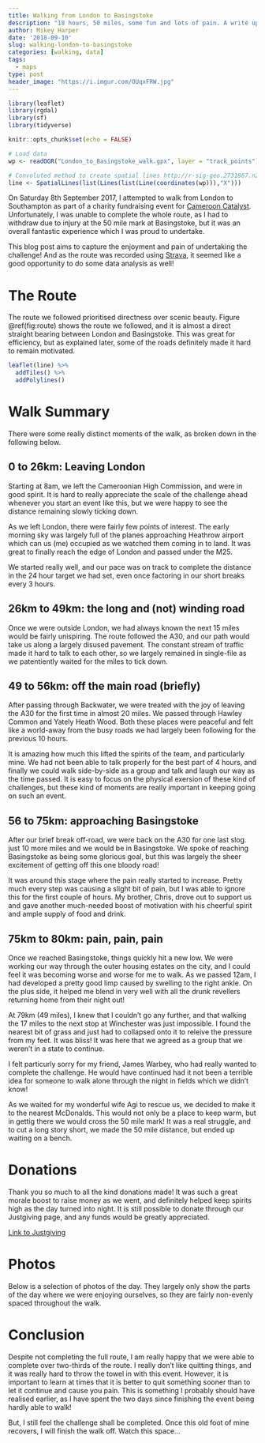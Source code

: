```yaml
---
title: Walking from London to Basingstoke
description: "18 hours, 50 miles, some fun and lots of pain. A write up on how the day went, and a lesson on just because you say you will do something, it doesn't necessarily mean you should."
author: Mikey Harper
date: '2018-09-10'
slug: walking-london-to-basingstoke
categories: [walking, data]
tags:
  - maps
type: post
header_image: "https://i.imgur.com/OUqxFRW.jpg"
---
```


```r
library(leaflet)
library(rgdal)
library(sf)
library(tidyverse)

knitr::opts_chunk$set(echo = FALSE)

# Load data
wp <- readOGR("London_to_Basingstoke_walk.gpx", layer = "track_points")

# Convoluted method to create spatial lines http://r-sig-geo.2731867.n2.nabble.com/Points-to-line-td7580514.html
line <- SpatialLines(list(Lines(list(Line(coordinates(wp))),"X"))) 
```

On Saturday 8th September 2017, I attempted to walk from London to Southampton as part of a charity fundraising event for [Cameroon Catalyst](www.camerooncatalyst.org). Unfortunately, I was unable to complete the whole route, as I had to withdraw due to injury at the 50 mile mark at Basingstoke, but it was an overall fantastic experience which I was proud to undertake. 

This blog post aims to capture the enjoyment and pain of undertaking the challenge! And as the route was recorded using [Strava](https://www.strava.com/activities/1828682472), it seemed like a good opportunity to do some data analysis as well!

# The Route

The route we followed prioritised directness over scenic beauty. Figure \@ref(fig:route) shows the route we followed, and it is almost a direct straight bearing between London and Basingstoke. This was great for efficiency, but as explained later, some of the roads definitely made it hard to remain motivated.

```r
leaflet(line) %>%
  addTiles() %>%
  addPolylines()
```

# Walk Summary

There were some really distinct moments of the walk, as broken down in the following below.

## 0 to 26km: Leaving London

Starting at 8am, we left the Cameroonian High Commission, and were in good spirit. It is hard to really appreciate the scale of the challenge ahead whenever you start an event like this, but we were happy to see the distance remaining slowly ticking down.

As we left London, there were fairly few points of interest. The early morning sky was largely full of the planes approaching Heathrow airport which can us (me) occupied as we watched them coming in to land. It was great to finally reach the edge of London and passed under the M25. 

We started really well, and our pace was on track to complete the distance in the 24 hour target we had set, even once factoring in our short breaks every 3 hours.

## 26km to 49km: the long and (not) winding road

Once we were outside London, we had always known the next 15 miles would be fairly unispiring. The route followed the A30, and our path would take us along a largely disused pavement. The constant stream of traffic made it hard to talk to each other, so we largely remained in single-file as we patentiently waited for the miles to tick down.

## 49 to 56km: off the main road (briefly)

After passing through Backwater, we were treated with the joy of leaving the A30 for the first time in almost 20 miles. We passed through Hawley Common and Yately Heath Wood. Both these places were peaceful and felt like a world-away from the busy roads we had largely been following for the previous 10 hours.

It is amazing how much this lifted the spirits of the team, and particularly mine. We had not been able to talk properly for the best part of 4 hours, and finally we could walk side-by-side as a group and talk and laugh our way as the time passed. It is easy to focus on the physical exersion of these kind of challenges, but these kind of moments are really important in keeping going on such an event.

## 56 to 75km: approaching Basingstoke

After our brief break off-road, we were back on the A30 for one last slog. just 10 more miles and we would be in Basingstoke. We spoke of reaching Basingstoke as being some glorious goal, but this was largely the sheer excitement of getting off this one bloody road!

It was around this stage where the pain really started to increase. Pretty much every step was causing a slight bit of pain, but I was able to ignore this for the first couple of hours. My brother, Chris, drove out to support us and gave another much-needed boost of motivation with his cheerful spirit and ample supply of food and drink.

## 75km to 80km: pain, pain, pain

Once we reached Basingstoke, things quickly hit a new low. We were working our way through the outer housing estates on the city, and I could feel it was becoming worse and worse for me to walk. As we passed 12am, I had developed a pretty good limp caused by swelling to the right ankle. On the plus side, it helped me blend in very well with all the drunk revellers returning home from their night out!

At 79km (49 miles), I knew that I couldn't go any further, and that walking the 17 miles to the next stop at Winchester was just impossible. I found the nearest bit of grass and just had to collapsed onto it to releive the pressure from my feet. It was bliss! It was here that we agreed as a group that we weren't in a state to continue.

I felt particurly sorry for my friend, James Warbey, who had really wanted to complete the challenge. He would have continued had it not been a terrible idea for someone to walk alone through the night in fields which we didn't know!

As we waited for my wonderful wife Agi to rescue us, we decided to make it to the nearest McDonalds. This would not only be a place to keep warm, but in gettig there we would cross the 50 mile mark! It was a real struggle, and to cut a long story short, we made the 50 mile distance, but ended up waiting on a bench.

# Donations

Thank you so much to all the kind donations made! It was such a great morale boost to raise money as we went, and definitely helped keep spirits high as the day turned into night. It is still possible to donate through our Justgiving page, and any funds would be greatly appreciated.

[Link to Justgiving](https://www.justgiving.com/fundraising/mikeyl2s)

# Photos

Below is a selection of photos of the day. They largely only show the parts of the day where we were enjoying ourselves, so they are fairly non-evenly spaced throughout the walk.

<script src="https://www.publicalbum.org/js/pa-embed-player.min.js" async></script>
<div class="pa-embed-player" style="width:100%; height:480px; display:none;"
  data-link="https://photos.app.goo.gl/hjyXJQMh2yyin7dKA"
  data-title="London to Basingstoke"
  data-descrition="44 new photos added to shared album">
  <!-- 44 images -->
  <img data-src="https://lh3.googleusercontent.com/aZG22A5C3X5m_hQ0NnbvvpneH26BPfeXLOrs7X0XA4ikso6V3RP9Et5-GPHAPcXBryIxibkogEwtW1vJTde48eEBT02EpO6cUdxAR6Vdh3BvAtQEd9xwYtFGgpf5kN-8nK3r6_cDgw=w3024-h3024" src="" alt="" />
  <img data-src="https://lh3.googleusercontent.com/QVLwiGaRJ8x9YAP5uw3Wz1Hsam1EoupiuPxqsxraVQWmyqdxm852OJtgSuvRU6qg-IsV3gipEMt4mYdunT4EWfO6vvkyS18VTfqImAqTTKm-yqh7dbs7Wf5pFXVPBc5vLfU69nYAZw=w3024-h3024" src="" alt="" />
  <img data-src="https://lh3.googleusercontent.com/nOXxQgwogMS82E9PH1zMZHx11NvrOcD9hDSjPHQIrqGxmE6XC8MONFDMknt1Lhafc8OVuBNlyOUqtRLvfK5NEkLcNSdANtRhSInNVogYobjHkaOX4maesR76HFexg6Ra0NltTPFffA=w4032-h3024" src="" alt="" />
  <img data-src="https://lh3.googleusercontent.com/xApYJF7G-NERKjBgvDCULhESEyeUwvLdm6sdQvbzsOTvk3fwZD1kR3y1fQ8yxkfByFmmVu5IXs_hCdZlF1Uh45nnkYmLoqp6MCV7cL8PeccIAih_1VZ8Z5f9i_RflPfNpE7owSPrKA=w3024-h4032" src="" alt="" />
  <img data-src="https://lh3.googleusercontent.com/ADEXByC6WsJhc4lGzgCCKxxbB0IiqAHLV5kuXCvzLWXgL6jpwzmiIgAmZGF3TY48gF1uqDdH1T0ytE9P9Rk40xtEDB6IhDIVT2GJeG801J4sp_nI2aV3P9Ut1JnPJWcgm7jpJMToiQ=w3024-h4032" src="" alt="" />
  <img data-src="https://lh3.googleusercontent.com/uSrUBTUG4U_gfZ24LdDw55-Hg5UkZjtm7vX5SAFEESdmQYKrwpc414Lux2p4sYViHbRpimZZ3d_-WVmyd25EFDC8P0Gya3tk1tabmFu6OeRtFfoqh3JAxFbVUU8iIu-NCc3TGB9_mQ=w2444-h2386" src="" alt="" />
  <img data-src="https://lh3.googleusercontent.com/xszQJegsLZ_8Rt6spgJNVvUyrw3uf68JepMcR6M-V_7O6tzzDHj9i1NvJhiT92PeFspBy3tjM_Ds8kvVZPuFOkuvhbcSiGwOB3L5xTsQwTK2GhtdEW3Httv1IAE_bxrYnIoFR0ms4A=w4032-h3024" src="" alt="" />
  <img data-src="https://lh3.googleusercontent.com/iQS0ydSCb9gYq91B-RaO1USomIr_eokY2x4cHWIZZjCideYs6YERCUyxesoin3WYcwlmMnR_iN2QC7Y8hMDzQY7T4v5GIb0BuE2hNTly5S0QpB8El0909VfRV7l4fTyVgCNVOBvGGA=w4032-h3024" src="" alt="" />
  <img data-src="https://lh3.googleusercontent.com/Pe6Z_hYecyfvwBWcvNykaLtFgo5gzd9w8QMG5uf0_1ivLyeAgMDQSl7TLpYYSScwY6fZkYPdzV8_s7EOmlMFrzJYZ4U1BhOeHN9aGfNvNc6Fe2v-o4crn8PJNij-W_gRtyQOqt8oxQ=w3024-h4032" src="" alt="" />
  <img data-src="https://lh3.googleusercontent.com/MoHuUJevJU_XYSyvuLxF63l3Cm8lyEvd6mIPf_SkWklM2meg1mGvgqiq64oyVAaA9l6N58Iv2H6B2VpELezXLXxMlGQg8iDPdkt0w_QXWgn0iRSkTAH4JIY3BdbovuQ012P3qF3sZw=w2448-h3264" src="" alt="" />
  <img data-src="https://lh3.googleusercontent.com/ut0wN6GMMNzdTB1n5TOZ0a1hWTVp8kdNYbJERncIOEnxRjWdQFgR_ARD1hdgQAS8BGAgtaSnsX6wgoRsXV-TL3G4vYSEKLiXpDZi8Hx64eEgDOqnKT9DvrEoZqhMHaHbQk-D366dsw=w1440-h1525" src="" alt="" />
  <img data-src="https://lh3.googleusercontent.com/VF_yYGAuHM2BpciOwpoxsKW3SIr68BUKzTJjVHlkkS8eWhv4iANCJdJpy6Ca5mzKg-uTwl4JfQDJt0ut_HfvDECFOK34QlB5wv5M_Eqv8VkUNhzqFX3ambj5t_vx2eS4XV4n5ctL2w=w3264-h2448" src="" alt="" />
  <img data-src="https://lh3.googleusercontent.com/i5HoVKUWOX2sulJ8BBjHSexULi5TetxPDDQx89KcL3r-AZFP6tBmuOOZk2IsMtCvcKD2Lqp0qSa5_pn1CZ4WS1li8Zvs8uCOEYzZuEjJVk42T_ULSoYySaEqnlo06qlZzvV9iFRneA=w3024-h3023" src="" alt="" />
  <img data-src="https://lh3.googleusercontent.com/YvbsjuFYq9tHa1hF2O0AkHf4dob6nmKgoRRWYIDDptakTof75g6OW-7Iu2XH7ejebAWh4LOPyLJsbu59wDEvESG62QmwbOjFdj3gknGEg3J4l5Ikezl8D4OlUxpjC-Zc4Mxd1DM1ZQ=w2448-h3264" src="" alt="" />
  <img data-src="https://lh3.googleusercontent.com/GeZfLDfUatik9adAJyj5Widy25xdWSgoASfNOmoG7Z9V4oTvTIHySKldqu13jbPQNaPwTnSbZFq29D7UiviROLz4VqxcDz6DIBZdD8hbCr9_WiCMk3tiOFGTDjqoI_0SHfULyFAc4Q=w2703-h2703" src="" alt="" />
  <img data-src="https://lh3.googleusercontent.com/LB8dVpGjDXGOXEEB_o-CG69hEvSxfXblaxSYGCM6UcEUjhnBlN6OM-wJVDz3JZoQwNa3Uj3lCVoWkZNqt3W2qRtG_HTKKY9mDrFeM0pIE4MN4HkMqOv1q8WdzYyCBl9mmBn5Hk3y_Q=w4032-h3024" src="" alt="" />
  <img data-src="https://lh3.googleusercontent.com/z7mp1hR-NLZb6llNCx9aW7LGBNkxumYpi0WqqqZjPXy1fBcPQsmBPbulW_umtBFUScX_Ut2v7Mzz_Pj4PHabwTqhIBbv_UERqQuuJTfqVmq1QJgMw2R8nCsyI_tw4Yj9bzIqCeLNBw=w3024-h4032" src="" alt="" />
  <img data-src="https://lh3.googleusercontent.com/Q6o4RDpq95oCTGk4-0gyEk9RG78XYQ0gHs03KuK8oXBskaTCxDsnOU9cofCnxOORLxLFIu5j2fAibYFk-IHLiQcdbBBnncnf-cG2dudGgoQ-sDuavoDeYpDTw_wqkQkhDH3D2wqc_A=w3024-h4032" src="" alt="" />
  <img data-src="https://lh3.googleusercontent.com/bLEmadcz2pdd4UCK3joNi93mzzM_UXVLo5FaFQzuCS7gpHMgCk9oxEszfBKE8y6Huaa94B12GJ8uplvyMz5p2YN3onZC3N9uwIuqUbbo3p5sqkMbudOpTpSqB9AOhMG3k0R27abH7A=w4032-h3024" src="" alt="" />
  <img data-src="https://lh3.googleusercontent.com/jx_1wFK9DR7iyrB6aa-Wp4gzvI6XcjwiIiUfzXeBS5bjPJ3wUgT0iRCH5grSJ51SFrsG8hyTpJ09XnjcVvxAR4GfJOwY3VW03MHqXt8xAmimZKhsGKVCo8ESJ5GUgJFBBgUwlptH9A=w3024-h4032" src="" alt="" />
  <img data-src="https://lh3.googleusercontent.com/XAYQaQV-ejXIum29czhZu-P1vFeMh-6g5AVLS6QmlSXalIIXA69FufORGtM9m9-OEgEO-mqYJxlBYcPXTdvuy82r3S8nOSGpIA2PCKJP9RDQw3FoLFN3vLlzSiWHt0oDeDcXnBM_ZQ=w3024-h4032" src="" alt="" />
  <img data-src="https://lh3.googleusercontent.com/xzZxrmjumTmeRqPE8AEkjKWISi6I7ux0jWvY_MHZGUO8Wg2X-UQsETVNOROTLObPouZLuqD4Z_cOpTOZoZs0jZ7teSd1ltbGQ1mi-WDwCaUBo-AzHHO4gXyR485rX-8r3ZrkmdXYdQ=w3024-h4032" src="" alt="" />
  <img data-src="https://lh3.googleusercontent.com/vM115lAr8O-TwomhSOBfWSyPZmbmn_m4kOAU7pJj1dKJhk1qWfIcDhX31ZdY8gV6d1_J287If5TBPgGu9X3SQBMGzPi4_HjTFcRsn-Rzx5Jer1fKnFdaX3tqctfrq9U2TCZUPZ63JQ=w2310-h2310" src="" alt="" />
  <img data-src="https://lh3.googleusercontent.com/jyPpQ0aAfKAh6IZqmPm0BhWJesI9CEGqe9Ld1C93y9WKz6mTTmBwEgKmkKgIKAvl3V6jtb7JkqM0JqfN_mJ5jrbd5szTZrFa7nUEJ5gVthijTcmfCBTnbgc0GhHbKpit5EgoZ5X3og=w1941-h2588" src="" alt="" />
  <img data-src="https://lh3.googleusercontent.com/RpPADYqgeUiXnr5tv1GdFgP5iMkzMWiNeAkEt97Ni-ocvkqr1DRplR5UDiJXnNmxlz8P4k7Phn2dlI0QHpV-LzMHAbokjb_VXHw-LdnTMoHGqofHwxnouBMF5C99894RCPiNKgzPVg=w4032-h3024" src="" alt="" />
  <img data-src="https://lh3.googleusercontent.com/KUNYVsMNHu2XcHHB76pwuk-AjD4hhSVmQ3MPJYzP9jSi8nQ60bvk8vxf0qOtKp5DUfmQ1zPjXGx3nzd7eqhWuQuwJ1kP0i8dgm5XItCNS_pAYhtHUNSSvLfDfNNdtG8mk2vuut5s8w=w3024-h4032" src="" alt="" />
  <img data-src="https://lh3.googleusercontent.com/GDv_6O2dcx7_l9CJJA8QCshu0SoDCFVgmhVDH3wyHrv4Gdqy_w3RfsfV7TqE9PgZUUuGWDBUaRN-6vLpvzX0dOYj42stBUz6WLo29ew7gqfsy7OhZxTFQT5vNMGMQoEr-yHLcJ21UQ=w1440-h2328" src="" alt="" />
  <img data-src="https://lh3.googleusercontent.com/FPdAr73PbO-Od5kc17NotX9YWXaHCMEM0Pl1_vpSmWF8LMakFuKEXxNdJPOJffSAkfm_FplaIeh73AqlgCREQoTnKMyhWGTwHoIjjhSua7pra1hCmgJOxpQt_W3Ryc4f5Jq5tSdVyA=w2533-h2533" src="" alt="" />
  <img data-src="https://lh3.googleusercontent.com/6ruU7gLibGpb6J7PRtiQwaSsguY2dCNgi1V5FiX02K9emEmEtBV0tc8OD4jYBFH2MLbDMDvdE5QFZwaULiLZfcERTiMPnKsqO0ruYtT-64HKpUdqMafQHIZyXfyTyVrwbWo_DgHP9w=w2448-h3264" src="" alt="" />
  <img data-src="https://lh3.googleusercontent.com/MRWdLIy3mjDq-A1XOAj7rk8iL_t0wBpKxvgAYUqRLONFTKhzIdsNZHBGGyV8zlEInum2WIkYo0_UUL3rVhMyUj0gZKiU8NEMhiEkgpmcReqsTprotMr2om6DtCOUeEjNXfBcuuOJNw=w2146-h2862" src="" alt="" />
  <img data-src="https://lh3.googleusercontent.com/i2BcflrN6GlInnh_eYPKWgj2uWCD73ePqvuX3D7aDhr-xANh7-VGj14DhOSq1auJ9izrkuMvSyfZriANMxRaKzpWY7nrk49lkymvZbqZb7Hwtl9Bd7qMWBP13BPKpTPNu32f69A-uA=w3024-h4032" src="" alt="" />
  <img data-src="https://lh3.googleusercontent.com/HF2c9-9a4orJqkU8sX0m9ksIayGQ-ESxJw_6a7qn9EYAHv7aDl8BMORmiR3D_X-HSJsAiZNvkcCO5vmZPJPTK8Li4wXNLKa2N2_VpCXTe9LlNoUy_8iGn1XooSOtzs602w04nvmoUw=w3024-h4032" src="" alt="" />
  <img data-src="https://lh3.googleusercontent.com/DY4qv__BTS8Cyu0DdKHMF5MD3BYWFtkVywHAHtk2TzPIyX1QsKNDhsWCiFkDjOr5jPhDYkUClnE9_dOasN33cvmVXIKb6cDgx75cJSxEqT0ZLe3luTdnqllx6XuBrxzpawfpSBlEPw=w2335-h3113" src="" alt="" />
  <img data-src="https://lh3.googleusercontent.com/X7jwu4LbU-2Kk7bcxrI9z7fMxUxHkU0mLhJeqrrRjKn6K2GwaDsyF_W4krKnUsoRmyB-rO4Iu_XAJrHoNURTLDFEnC_F9xMSWunnBVq09k-MVuUoAk6E0kEJ530tBGMfXg4FH4ZJ3g=w2850-h2850" src="" alt="" />
  <img data-src="https://lh3.googleusercontent.com/VB8MntFJtOa300l8od8tyYpyEdc0DFTy-rCKqxyv2hxgvFDfcpKdT-MKnJRsW3N_FUNB9jM2-3j8Aou4z07XOEN7dGaDDlIG5ZbNKQLVxt6KihaoGQzPrNjB7jlJdHW5Xmt5IMmcaw=w2867-h2867" src="" alt="" />
  <img data-src="https://lh3.googleusercontent.com/XWBMF8XA3geTqZeSXzeAG9Q2g4gQpMG6zZKk9Y9VWu9GbhO0wXvjXuSFii4yJtnbF2FFlN2otIQyHaeJ8CU6vgdRJ5G7r2xvD894kpnb27IwU610vL0Es5s9DNb-2QZr6rksD1DDFA=w3024-h4032" src="" alt="" />
  <img data-src="https://lh3.googleusercontent.com/2mzGOzRYCiBNTHnldiakqTQxH6uemKBsBe_t9HOcjIhlP5wBuf7tDy2NFBr1ajxc2fiNYDNG7YGbria4kboPCHTEuuid9C6AMXQmZmrlfjOVDpIpkwXkE182qYO5B7RPlFohxBVkaA=w4032-h3024" src="" alt="" />
  <img data-src="https://lh3.googleusercontent.com/aMgxSCpYTPvABKpP0KdC12GH1GwW21OC1jc8Q1EWm5n1pDlrx9XnDONl_5eT-Sm1vTKgbN36NOe1crqTRdGKmfGfK5CX0kJLh1ITDpyDArJ5l24qgj1kyMwF8XGkevv1CfBKuxwD6w=w4032-h3024" src="" alt="" />
  <img data-src="https://lh3.googleusercontent.com/KeiftYOS6k-pbRemTkYijFOZI2goM2HO-UUQzNXzh1gY7Fedr6-WfF42RxzOq3ZRPoEZWYsQ-um9PYVI0pengu-HzSbtNwmKjJqzR-3jEwe24DELho1gCPrvlS_ICcNM_vpAO3Jg0A=w4032-h3024" src="" alt="" />
  <img data-src="https://lh3.googleusercontent.com/a64mTcePwEeQ1edCbtgAVHDeLJHiteM-W0Aw6vrINaxQGG8n83qg5K-enrWMMhbEXREg-pvSzfIYtBJGqPFE2T1vOZUMrQ29IKtsAY8e5WSkCuO9Vwz9o8OrfK2iLtokuwS7nvZSTQ=w3024-h4032" src="" alt="" />
  <img data-src="https://lh3.googleusercontent.com/246VMv03y6J7uYs5oTK7OuuhlsKMbI7J0IVYvVcRVyi5H7YcOS5D-JXvDVI4364KRfx9YSKWpY_GMC7mdbWkDrkt4pSxEsefr4eephXEzlMIX-KXhEO1dEmlThXzsAbe1FsucNPAeQ=w4032-h3024" src="" alt="" />
  <img data-src="https://lh3.googleusercontent.com/16iBk8bpFrlnmBV20v2AryfsVAyUChMNtGQ42SzCPM23FcQYfW2YL0KoXJwyCQg-MxJW1gV4ODu1HuDHpeE2kmWAdS8ExCbuZJVyP4sBlOF29Xat7d5cA576QnFzGbSoX-_efgifoA=w4032-h3024" src="" alt="" />
  <img data-src="https://lh3.googleusercontent.com/2HhQZqPVkXQ1r-rhLWKjJtOn6rpkprTvmIKWVJ9Mn7AB8-oEa8Xe4iR7GELF7vuv6oKzoeiAA10647VHxkgJc9EPNTXKn5HfKO_s75Ct4nbxlDhNGGKKGA-NO3b6-z6kBA7KKXv-JQ=w3024-h4032" src="" alt="" />
  <img data-src="https://lh3.googleusercontent.com/RbqSF0T_w6suzJn2oXaICfj5A_R_h9KqhfqNRfu3E-2mm1XVjuaiEqQSZity_GBjZ860jUoqj14_L84whOY8bLNK8eHgtfq1IG2W5bGrSuw_MKuDwiO9ndf_iw-NjUGAV9BI0ND4Kg=w1398-h2156" src="" alt="" />
</div>

# Conclusion

Despite not completing the full route, I am really happy that we were able to complete over two-thirds of the route. I really don't like quitting things, and it was really hard to throw the towel in with this event. However, it is important to learn at times that it is better to quit something sooner than to let it continue and cause you pain. This is something I probably should have realised earlier, as I have spent the two days since finishing the event being hardly able to walk!

But, I still feel the challenge shall be completed. Once this old foot of mine recovers, I will finish the walk off. Watch this space...
